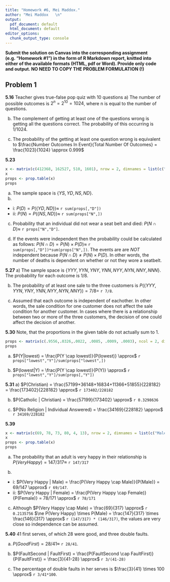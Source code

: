 ```yaml
---
title: "Homework #6, Mei Maddox."
author: "Mei Maddox   \n"
output:
  pdf_document: default
  html_document: default
editor_options: 
  chunk_output_type: console
---
```



**Submit the solution on Canvas into the corresponding assignment (e.g. "Homework #1") in the form of R Markdown report, knitted into either of the available formats (HTML, pdf or Word). Provide only code and output. NO NEED TO COPY THE PROBLEM FORMULATION (!)**

## Problem 1

**5.16** Teacher gives true-false pop quiz with 10 questions
a) The number of possible outcomes is $2^n = 2^{10} = 1024$, where n is equal to the number of questions.

b) The complement of getting at least one of the questions wrong is getting all the questions correct. The probability of this occurring is $1/1024$.

c) The probability of the getting at least one question wrong is equivalent to $\frac{Number Outcomes In Event}{Total Number Of Outcomes} = \frac{1023}{1024} \approx 0.999$ 

**5.23**
```r
x <- matrix(c(412368, 162527, 510, 1601), nrow = 2, dimnames = list(c("Y", "N"), c("S", "D")))
x
props <- prop.table(x)
props
```

a) The sample space is {$YS, YD, NS, ND$}. 
b) 
  - i: $P(D) = P(\{YD, ND\}) \approx$ `r sum(props[,"D"])`
  - ii: $P(N) = P(\{NS, ND\}) \approx$ `r sum(props["N",])`

c) Probability that an individual did not wear a seat belt and died: $P(N \cap D) \approx$ `r props["N","D"]`.

d) If the events were independent then the probability could be calculated as follows: $P(N \cap D) = P(N) \times P(D) \approx$ `r sum(props[,"D"])*sum(props["N",])`. The events are are _NOT_ independent because $P(N \cap D) \ne P(N) \times P(D)$. In other words, the number of deaths is dependent on whether or not they wore a seatbelt.

**5.27**
a) The sample space is $\{YYY, YYN, YNY, YNN, NYY, NYN, NNY, NNN\}$. The probability for each outcome is 1/8.

b) The probability of at least one sale to the three customers is $P(\{YYY, YYN, YNY, YNN, NYY, NYN, NNY\}) = 7/8 =$ `r 7/8`.

c) Assumed that each outcome is independent of eachother. In other words, the sale condition for one customer does not affect the sale condition for another customer. In cases where there is a relationship between two or more of the three customers, the decision of one could affect the decision of another.

**5.30**
Note, that the proportions in the given table do not actually sum to 1.
```r
props <- matrix(c(.9556,.0326,.0022, .0085, .0009, .0003), ncol = 2, dimnames = list(c("lowest", "middle", "highest"), c("Y", "N")))
props
```

a) $P(Y|lowest) = \frac{P(Y \cap lowest)}{P(lowest)} \approx$ `r props["lowest","Y"]/sum(props["lowest",])`

b) $P(lowest|Y) = \frac{P(Y \cap lowest)}{P(Y)} \approx$ `r props["lowest","Y"]/sum(props[,"Y"])`

**5.31**
a) $P(Christian) = \frac{57199+36148+16834+11366+51855}{228182} = \frac{173402}{228182} \approx$ `r 173402/228182`

b) $P(Catholic | Christian) = \frac{57199}{173402} \approx$ `r 0.3298636`

c) $P(No Religion | Individual Answered) = \frac{34169}{228182} \approx$ `r 34169/228182`

**5.39**
```r
x <- matrix(c(69, 78, 73, 80, 4, 13), nrow = 2, dimnames = list(c("Male", "Female"), c("Very Happy", "Pretty Happy", "Not Happy")))
x
props <- prop.table(x)
props
```

a) The probability that an adult is very happy in their relationship is $P(Very Happy) = 147/317 \approx$ `r 147/317`

b) 
  - i: $P(Very Happy | Male) = \frac{P(Very Happy \cap Male)}{P(Male)} = 69/147 \approx$ `r 69/147`.
  - ii: $P(Very Happy | Female) = \frac{P(Very Happy \cap Female)}{P(Female)} = 78/171 \approx$ `r 78/171`

c) Although $P(Very Happy \cap Male) = \frac{69}{317} \approx$ `r 0.2135756` $\ne P(Very Happy) \times P(Male) = \frac{147}{317} \times \frac{146}{317} \approx$ `r (147/317) * (146/317)`, the values are very close so independence can be assumed.

**5.40**
41 first serves, of which 28 were good, and three double faults.

a) $P(GoodFirst) = 28/41 \approx$ `r 28/41`.

b) $P(FaultSecond | FaultFirst) = \frac{P(FaultSecond \cap FaultFirst)}{P(FaultFirst)} = \frac{3}{41-28} \approx$ `r 3/(41-28)`

c) The percentage of double faults in her serves is $\frac{3}{41} \times 100 \approx$ `r 3/41*100`.
